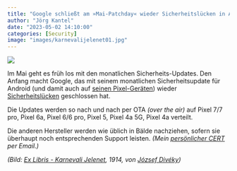 ```yaml
---
title: "Google schließt am »Mai-Patchday« wieder Sicherheitslücken in Android"
author: "Jörg Kantel"
date: "2023-05-02 14:10:00"
categories: [Security]
image: "images/karnevalijelenet01.jpg"
---
```


[![](images/karnevalijelenet01-b.jpg)](https://64.media.tumblr.com/ff3a53927b24fa142995adf034446eb7/1c9af9f48ed63ad9-8d/s1280x1920/64461f17f8e47b12b09e562a743751d6c4a050e3.jpg)

Im Mai geht es früh los mit den monatlichen Sicherheits-Updates. Den Anfang macht Google, das mit seinem monatlichen Sicherheitsupdate für Android (und damit auch auf [seinen Pixel-Geräten](https://source.android.com/docs/security/bulletin/pixel/2023-05-01?hl=de)) wieder  [Sicherheitslücken](https://source.android.com/docs/security/bulletin/2023-05-01?hl=en) geschlossen hat.

Die Updates werden so nach und nach per OTA *(over the air)* auf  Pixel 7/7 pro, Pixel 6a, Pixel 6/6 pro, Pixel 5, Pixel 4a 5G, Pixel 4a verteilt.

Die anderen Hersteller werden wie üblich in Bälde nachziehen, sofern sie überhaupt noch entsprechenden Support leisten. *(Mein [persönlicher CERT](http://www.gwdg.de/~mreiman1/) per Email.)*

*(Bild: [Ex Libris - Karnevali Jelenet](https://thefugitivesaint.tumblr.com/post/626750712564596737/j%C3%B3zsef-div%C3%A9ky-1887-1951-ex-libris-karnevali), 1914, von [József Divéky](https://de.wikipedia.org/wiki/J%C3%B3zsef_Div%C3%A9ky))*